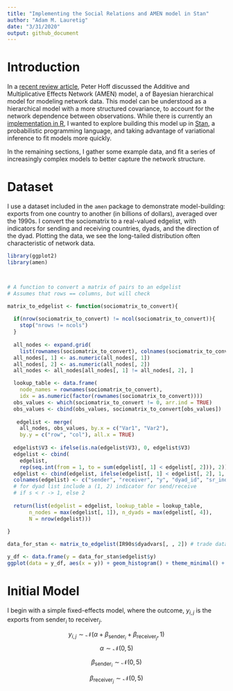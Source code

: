 ```yaml
---
title: "Implementing the Social Relations and AMEN model in Stan"
author: "Adam M. Lauretig"
date: "3/31/2020"
output: github_document
---
```


# Introduction

In a [recent review article](https://www.e-publications.org/ims/submission/STS/user/submissionFile/36407?confirm=150a239a), Peter Hoff discussed the Additive and Multiplicative Effects Network (AMEN) model, a of Bayesian hierarchical model for modeling network data. This model can be understood as a hierarchical model with a more structured covariance, to account for the network dependence between observations. While there is currently an [implementation in R](https://cran.r-project.org/web/packages/amen/index.html), I wanted to explore building this model up in [Stan](https://mc-stan.org/), a probabilistic programming language, and taking advantage of variational inference to fit models more quickly.

In the remaining sections, I gather some example data, and fit a series of increasingly complex models to better capture the network structure. 

# Dataset

I use a dataset included in the `amen` package to demonstrate model-building: exports from one country to another (in billions of dollars), averaged over the 1990s. I convert the sociomatrix to a real-valued edgelist, with indicators for sending and receiving countries, dyads, and the direction of the dyad. Plotting the data, we see the long-tailed distribution often characteristic of network data. 

```r
library(ggplot2)
library(amen)



# A function to convert a matrix of pairs to an edgelist
# Assumes that rows == columns, but will check

matrix_to_edgelist <- function(sociomatrix_to_convert){
  
  if(nrow(sociomatrix_to_convert) != ncol(sociomatrix_to_convert)){
    stop("nrows != ncols")
  }
  
  all_nodes <- expand.grid(
    list(rownames(sociomatrix_to_convert), colnames(sociomatrix_to_convert)))
  all_nodes[, 1] <- as.numeric(all_nodes[, 1])
  all_nodes[, 2] <- as.numeric(all_nodes[, 2])
  all_nodes <- all_nodes[all_nodes[, 1] != all_nodes[, 2], ]

  lookup_table <- data.frame(
    node_names = rownames(sociomatrix_to_convert), 
    idx = as.numeric(factor(rownames(sociomatrix_to_convert))))
  obs_values <- which(sociomatrix_to_convert != 0, arr.ind = TRUE)
  obs_values <- cbind(obs_values, sociomatrix_to_convert[obs_values])
 
   edgelist <- merge(
    all_nodes, obs_values, by.x = c("Var1", "Var2"), 
    by.y = c("row", "col"), all.x = TRUE)
  
  edgelist$V3 <- ifelse(is.na(edgelist$V3), 0, edgelist$V3)
  edgelist <- cbind(
    edgelist, 
    rep(seq.int(from = 1, to = sum(edgelist[, 1] < edgelist[, 2])), 2))
  edgelist <- cbind(edgelist, ifelse(edgelist[, 1] < edgelist[, 2], 1, 2))
  colnames(edgelist) <- c("sender", "receiver", "y", "dyad_id", "sr_indicator")
  # for dyad list include a (1, 2) indicator for send/receive
  # if s < r -> 1, else 2
  
  return(list(edgelist = edgelist, lookup_table = lookup_table, 
       n_nodes = max(edgelist[, 1]), n_dyads = max(edgelist[, 4]), 
       N = nrow(edgelist)))
  
}

data_for_stan <- matrix_to_edgelist(IR90s$dyadvars[, , 2]) # trade data

y_df <- data.frame(y = data_for_stan$edgelist$y)
ggplot(data = y_df, aes(x = y)) + geom_histogram() + theme_minimal() + labs(x = "Export Volume", y = "Frequency", title = "Distribution of Export Volume")

```

# Initial Model

I begin with a simple fixed-effects model, where the outcome, $y_{i, j}$ is the exports from $\text{sender}_{i}$ to $\text{receiver}_{j}$.

$$y_{i,j} \sim \mathcal{N}(\alpha + \beta_{\text{sender}_{i}} + \beta_{\text{receiver}_{j}}, 1) $$
$$\alpha \sim \mathcal{N}(0, 5) $$

$$\beta_{\text{sender}_{i}} \sim \mathcal{N}(0, 5)$$

$$\beta_{\text{receiver}_{j}} \sim \mathcal{N}(0, 5)$$


